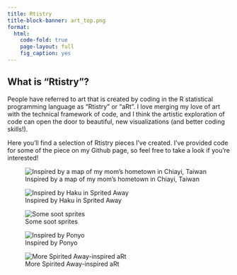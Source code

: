 ```yaml
---
title: Rtistry
title-block-banner: art_top.png
format: 
  html:
    code-fold: true
    page-layout: full
    fig_caption: yes
---
```


## What is "Rtistry"?

People have referred to art that is created by coding in the R statistical programming language as "Rtistry" or "aRt". I love merging my love of art with the technical framework of code, and I think the artistic exploration of code can open the door to beautiful, new visualizations (and better coding skills!).

Here you'll find a selection of Rtistry pieces I've created. I've provided code for some of the piece on my Github page, so feel free to take a look if you're interested!

![Inspired by a map of my mom's hometown in Chiayi, Taiwan](chiayi_map_final_final.png)

![Inspired by Haku in Sprited Away](SA-Water_final.png)

![Some soot sprites](Soot Sprites.png)

![Inspired by Ponyo](genart_ponyo2.png)

![More Spirited Away-inspired aRt](genart_haku.jpg)


<style>
.title {
  font-size: 60px;
  padding-bottom: 100px;
  position: absolute;
  top: 50%;
  left: 10%;
  transform: translate(-50%, -20%);
  text-align: center;
}

#title-block-header {
  margin-block-end: 1rem;
  position: relative;
  height: 310px;
}

.quarto-title-banner {
  margin-block-end: 1rem;
  position: relative;
  margin-top: -20px;
  height: 140%;
}

#TOC {
  display: none;
}

</style>
